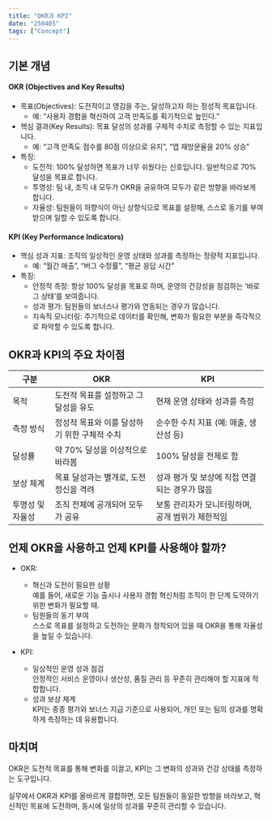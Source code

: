 ```yaml
---
title: "OKR과 KPI"
date: "250405"
tags: ["Concept"]
---
```


## 기본 개념

#### OKR (Objectives and Key Results)

- 목표(Objectives): 도전적이고 영감을 주는, 달성하고자 하는 정성적 목표입니다.
  - 예: “사용자 경험을 혁신하여 고객 만족도를 획기적으로 높인다.”
- 핵심 결과(Key Results): 목표 달성의 성과를 구체적 수치로 측정할 수 있는 지표입니다.
  - 예: “고객 만족도 점수를 80점 이상으로 유지”, “앱 재방문율을 20% 상승”
- 특징:
  - 도전적: 100% 달성하면 목표가 너무 쉬웠다는 신호입니다. 일반적으로 70% 달성을 목표로 합니다.
  - 투명성: 팀 내, 조직 내 모두가 OKR을 공유하여 모두가 같은 방향을 바라보게 합니다.
  - 자율성: 팀원들이 하향식이 아닌 상향식으로 목표를 설정해, 스스로 동기를 부여받으며 일할 수 있도록 합니다.

#### KPI (Key Performance Indicators)

- 핵심 성과 지표: 조직의 일상적인 운영 상태와 성과를 측정하는 정량적 지표입니다.
  - 예: “월간 매출”, “버그 수정률”, “평균 응답 시간”
- 특징:
  - 안정적 측정: 항상 100% 달성을 목표로 하며, 운영의 건강성을 점검하는 ‘바로 그 상태’를 보여줍니다.
  - 성과 평가: 팀원들의 보너스나 평가와 연동되는 경우가 많습니다.
  - 지속적 모니터링: 주기적으로 데이터를 확인해, 변화가 필요한 부분을 즉각적으로 파악할 수 있도록 합니다.

## OKR과 KPI의 주요 차이점

| 구분             | OKR                                          | KPI                                              |
| ---------------- | -------------------------------------------- | ------------------------------------------------ |
| 목적             | 도전적 목표를 설정하고 그 달성을 유도        | 현재 운영 상태와 성과를 측정                     |
| 측정 방식        | 정성적 목표와 이를 달성하기 위한 구체적 수치 | 순수한 수치 지표 (예: 매출, 생산성 등)           |
| 달성률           | 약 70% 달성을 이상적으로 바라봄              | 100% 달성을 전제로 함                            |
| 보상 체계        | 목표 달성과는 별개로, 도전정신을 격려        | 성과 평가 및 보상에 직접 연결되는 경우가 많음    |
| 투명성 및 자율성 | 조직 전체에 공개되어 모두가 공유             | 보통 관리자가 모니터링하며, 공개 범위가 제한적임 |

## 언제 OKR을 사용하고 언제 KPI를 사용해야 할까?

- OKR:

  - 혁신과 도전이 필요한 상황  
    예를 들어, 새로운 기능 출시나 사용자 경험 혁신처럼 조직이 한 단계 도약하기 위한 변화가 필요할 때.
  - 팀원들의 동기 부여  
    스스로 목표를 설정하고 도전하는 문화가 정착되어 있을 때 OKR을 통해 자율성을 높일 수 있습니다.

- KPI:
  - 일상적인 운영 성과 점검  
    안정적인 서비스 운영이나 생산성, 품질 관리 등 꾸준히 관리해야 할 지표에 적합합니다.
  - 성과 보상 체계  
    KPI는 종종 평가와 보너스 지급 기준으로 사용되어, 개인 또는 팀의 성과를 명확하게 측정하는 데 유용합니다.

## 마치며

OKR은 도전적 목표를 통해 변화를 이끌고, KPI는 그 변화의 성과와 건강 상태를 측정하는 도구입니다.

실무에서 OKR과 KPI를 올바르게 결합하면, 모든 팀원들이 동일한 방향을 바라보고, 혁신적인 목표에 도전하며, 동시에 일상의 성과를 꾸준히 관리할 수 있습니다.
